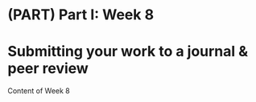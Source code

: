 \mainmatter

# (PART) Part I: Week 8 {-}

# Submitting your work to a journal & peer review {#Week8}

Content of Week 8
